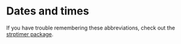 # Dates and times


If you have trouble remembering these abbreviations, check out the [strptimer package](https://cran.r-project.org/web/packages/strptimer/vignettes/strptimer.html).
